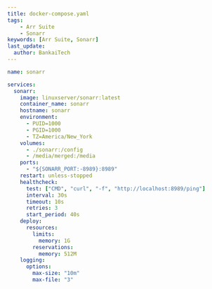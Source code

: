 ```yaml
---
title: docker-compose.yaml
tags:
    - Arr Suite
    - Sonarr
keywords: [Arr Suite, Sonarr]
last_update:
  author: BankaiTech
---
```


```yaml
name: sonarr

services:
  sonarr:
    image: linuxserver/sonarr:latest
    container_name: sonarr
    hostname: sonarr
    environment:
      - PUID=1000
      - PGID=1000
      - TZ=America/New_York
    volumes:
      - ./sonarr:/config
      - /media/merged:/media
    ports:
      - "${SONARR_PORT:-8989}:8989"
    restart: unless-stopped
    healthcheck:
      test: ["CMD", "curl", "-f", "http://localhost:8989/ping"]
      interval: 30s
      timeout: 10s
      retries: 3
      start_period: 40s
    deploy:
      resources:
        limits:
          memory: 1G
        reservations:
          memory: 512M
    logging:
      options:
        max-size: "10m"
        max-file: "3"
```

<BuyMeACoffeeButton />

